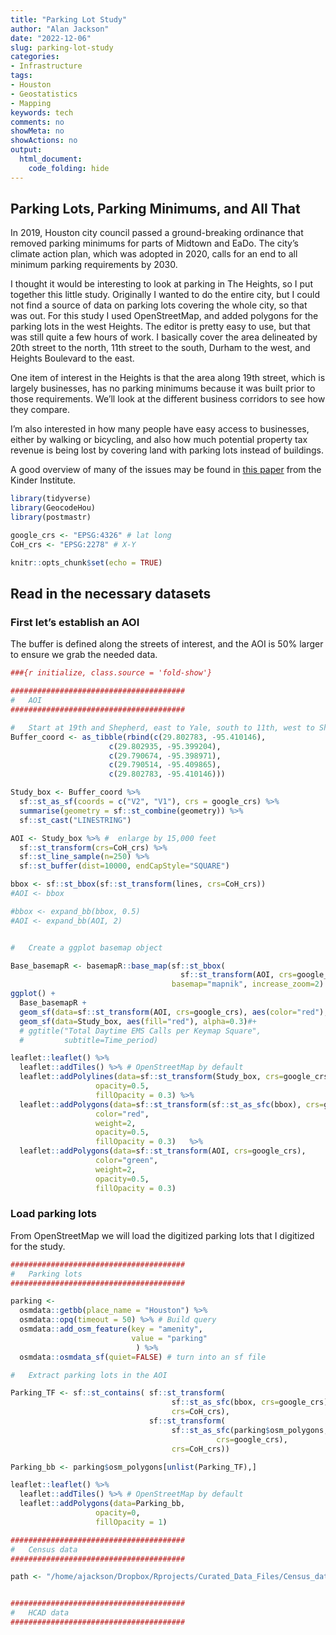 ```yaml
---
title: "Parking Lot Study"
author: "Alan Jackson"
date: "2022-12-06"
slug: parking-lot-study
categories: 
- Infrastructure
tags:
- Houston
- Geostatistics
- Mapping
keywords: tech
comments: no
showMeta: no
showActions: no
output:
  html_document:
    code_folding: hide
---
```


##    Parking Lots, Parking Minimums, and All That

In 2019, Houston city council passed a ground-breaking ordinance that removed
parking minimums for parts of Midtown and EaDo. The city’s climate action plan,
which was adopted in 2020, calls for an end to all minimum parking requirements
by 2030.

I thought it would be interesting to look at parking in The Heights, so I put
together this little study. Originally I wanted to do the entire city, but I
could not find a source of data on parking lots covering the whole city, so
that was out. For this study I used OpenStreetMap, and added polygons for the
parking lots in the west Heights. The editor is pretty easy to use, but that was
still quite a few hours of work. I basically cover the area delineated by 20th
street to the north, 11th street to the south, Durham to the west, and Heights
Boulevard to the east.

One item of interest in the Heights is that the area along 19th street, which is
largely businesses, has no parking minimums because it was built prior to those
requirements. We'll look at the different business corridors to see how they
compare.

I'm also interested in how many people have easy access to businesses, either by
walking or bicycling, and also how much potential property tax revenue is being
lost by covering land with parking lots instead of buildings.

A good overview of many of the issues may be found in [this
paper](https://kinder.rice.edu/urbanedge/less-space-parking-crucial-step-toward-walkability-houston)
from the Kinder Institute.

```r

library(tidyverse)
library(GeocodeHou)
library(postmastr)

google_crs <- "EPSG:4326" # lat long
CoH_crs <- "EPSG:2278" # X-Y

knitr::opts_chunk$set(echo = TRUE)
```

##   Read in the necessary datasets


###  First let's establish an AOI 

The buffer is defined along the streets of interest, and the AOI is 50% larger
to ensure we grab the needed data.

```r
###{r initialize, class.source = 'fold-show'}

#######################################
#   AOI
#######################################

#   Start at 19th and Shepherd, east to Yale, south to 11th, west to Shepherd
Buffer_coord <- as_tibble(rbind(c(29.802783, -95.410146),
                      c(29.802935, -95.399204),
                      c(29.790674, -95.398971),
                      c(29.790514, -95.409865),
                      c(29.802783, -95.410146)))

Study_box <- Buffer_coord %>%
  sf::st_as_sf(coords = c("V2", "V1"), crs = google_crs) %>%
  summarise(geometry = sf::st_combine(geometry)) %>%
  sf::st_cast("LINESTRING")

AOI <- Study_box %>% #  enlarge by 15,000 feet
  sf::st_transform(crs=CoH_crs) %>% 
  sf::st_line_sample(n=250) %>% 
  sf::st_buffer(dist=10000, endCapStyle="SQUARE")

bbox <- sf::st_bbox(sf::st_transform(lines, crs=CoH_crs))
#AOI <- bbox

#bbox <- expand_bb(bbox, 0.5)
#AOI <- expand_bb(AOI, 2)


#   Create a ggplot basemap object

Base_basemapR <- basemapR::base_map(sf::st_bbox(
                                      sf::st_transform(AOI, crs=google_crs)),
                                    basemap="mapnik", increase_zoom=2)
ggplot() +
  Base_basemapR +
  geom_sf(data=sf::st_transform(AOI, crs=google_crs), aes(color="red"), alpha=0.0)+
  geom_sf(data=Study_box, aes(fill="red"), alpha=0.3)#+
  # ggtitle("Total Daytime EMS Calls per Keymap Square",
  #         subtitle=Time_period)

leaflet::leaflet() %>%
  leaflet::addTiles() %>% # OpenStreetMap by default
  leaflet::addPolylines(data=sf::st_transform(Study_box, crs=google_crs),
                   opacity=0.5,
                   fillOpacity = 0.3) %>% 
  leaflet::addPolygons(data=sf::st_transform(sf::st_as_sfc(bbox), crs=google_crs),
                   color="red",
                   weight=2,
                   opacity=0.5,
                   fillOpacity = 0.3)   %>% 
  leaflet::addPolygons(data=sf::st_transform(AOI, crs=google_crs),
                   color="green",
                   weight=2,
                   opacity=0.5,
                   fillOpacity = 0.3)   
```

###     Load parking lots

From OpenStreetMap we will load the digitized parking lots that I digitized
for the study.

```r
#######################################
#   Parking lots
#######################################

parking <- 
  osmdata::getbb(place_name = "Houston") %>% 
  osmdata::opq(timeout = 50) %>% # Build query
  osmdata::add_osm_feature(key = "amenity", 
                           value = "parking" 
                            ) %>% 
  osmdata::osmdata_sf(quiet=FALSE) # turn into an sf file

#   Extract parking lots in the AOI

Parking_TF <- sf::st_contains( sf::st_transform(
                                    sf::st_as_sfc(bbox, crs=google_crs),
                                    crs=CoH_crs),
                               sf::st_transform(
                                    sf::st_as_sfc(parking$osm_polygons,
                                              crs=google_crs),
                                    crs=CoH_crs))

Parking_bb <- parking$osm_polygons[unlist(Parking_TF),]

leaflet::leaflet() %>%
  leaflet::addTiles() %>% # OpenStreetMap by default
  leaflet::addPolygons(data=Parking_bb,
                   opacity=0,
                   fillOpacity = 1)
```



```r
#######################################
#   Census data
#######################################

path <- "/home/ajackson/Dropbox/Rprojects/Curated_Data_Files/Census_data/"


#######################################
#   HCAD data
#######################################


```









